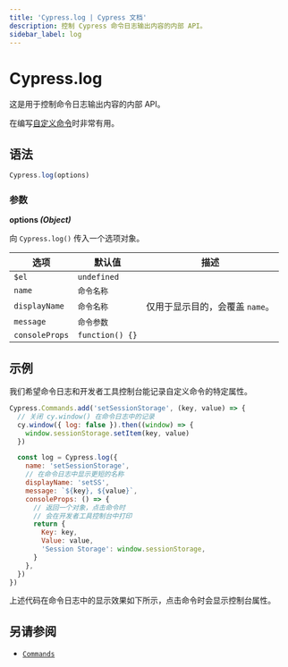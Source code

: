 ```yaml
---
title: 'Cypress.log | Cypress 文档'
description: 控制 Cypress 命令日志输出内容的内部 API。
sidebar_label: log
---
```


<ProductHeading product="app" />

# Cypress.log

这是用于控制命令日志输出内容的内部 API。

在编写[自定义命令](/api/cypress-api/custom-commands)时非常有用。

## 语法

```javascript
Cypress.log(options)
```

### 参数

<Icon name="angle-right" /> **options _(Object)_**

向 `Cypress.log()` 传入一个选项对象。

| 选项           | 默认值               | 描述                                 |
| -------------- | --------------------- | ------------------------------------ |
| `$el`          | `undefined`           |
| `name`         | `命令名称`            |
| `displayName`  | `命令名称`            | 仅用于显示目的，会覆盖 `name`。      |
| `message`      | `命令参数`            |
| `consoleProps` | `function() {}`       |

## 示例

我们希望命令日志和开发者工具控制台能记录自定义命令的特定属性。

```javascript
Cypress.Commands.add('setSessionStorage', (key, value) => {
  // 关闭 cy.window() 在命令日志中的记录
  cy.window({ log: false }).then((window) => {
    window.sessionStorage.setItem(key, value)
  })

  const log = Cypress.log({
    name: 'setSessionStorage',
    // 在命令日志中显示更短的名称
    displayName: 'setSS',
    message: `${key}, ${value}`,
    consoleProps: () => {
      // 返回一个对象，点击命令时
      // 会在开发者工具控制台中打印
      return {
        Key: key,
        Value: value,
        'Session Storage': window.sessionStorage,
      }
    },
  })
})
```

上述代码在命令日志中的显示效果如下所示，点击命令时会显示控制台属性。

<DocsImage
  src="/img/api/Cypress.log-custom-logging-and-console.png"
  alt="自定义命令的日志记录"
/>

## 另请参阅

- [`Commands`](/api/cypress-api/custom-commands)